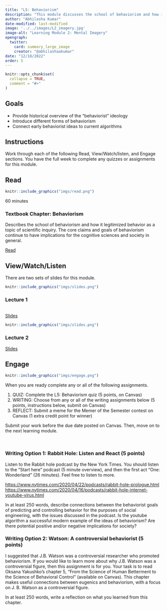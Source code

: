 ```yaml
---
title: "L5: Behaviorism"
description: "This module discusses the school of behaviorism and how it legitimized behavior as a topic of scientific inquiry. The core claims and goals of behaviorism continue to have implications for the cognitive sciences and society in general."
author: "Abhilasha Kumar"
date-modified: last-modified
image: '../../images/L2_imagery.jpg'
image-alt: "Learning Module 2: Mental Imagery"
opengraph:
  twitter:
    card: summary_large_image
    creator: "@abhilashaakumar"
date: "12/18/2022"
order: 5
---
```


```r
knitr::opts_chunk$set(
  collapse = TRUE,
  comment = "#>"
)
```

## Goals

- Provide historical overview of the "behaviorist" ideology
- Introduce different forms of behaviorism
- Connect early behaviorist ideas to current algorithms


## Instructions 

Work through each of the following Read, View/Watch/listen, and Engage sections. You have the full week to complete any quizzes or assignments for this module.

## Read 

:::::{.card .border .border-2 .border-info .mb-3}
:::: {.grid .g-0}
::: {.g-col-3}
:::: {.card-body}

```r
knitr::include_graphics("imgs/read.png")
```

60 minutes

::::
:::

::: {.g-col-9}
:::: {.card-body}

### Textbook Chapter: Behaviorism

Describes the school of behaviorism and how it legitimized behavior as a topic of scientific inquiry. The core claims and goals of behaviorism continue to have implications for the cognitive sciences and society in general.

<a class="btn btn-outline-info" href="https://teaching-cognition.github.io/cognition/textbook/C6_Behaviorism.html" role="button">Read</a>
::::
:::
::::
:::::


## View/Watch/Listen {.mt-5}

There are two sets of slides for this module.

:::::{.card .border .border-2 .border-info .mb-3}
:::: {.grid .g-0}
::: {.g-col-3}
:::: {.card-body}

```r
knitr::include_graphics("imgs/slides.png")
```

::::
:::

::: {.g-col-9}
:::: {.card-body}
### Lecture 1
<br>
<a class="btn btn-outline-info" href="https://teaching-cognition.github.io/cognition/slides/L5_behaviorism_1.pdf" role="button">Slides</a>
::::
:::
::::
:::::

:::::{.card .border .border-2 .border-info .mb-3}
:::: {.grid .g-0}
::: {.g-col-3}
:::: {.card-body}

```r
knitr::include_graphics("imgs/slides.png")
```



::::
:::

::: {.g-col-9}
:::: {.card-body}
### Lecture 2

<a class="btn btn-outline-info" href="https://teaching-cognition.github.io/cognition/slides/L5_behaviorism_2.pdf" role="button">Slides</a>

::::
:::
::::
:::::
## Engage {.mt-5}

:::::{.card .border .border-2 .border-info}
:::: {.grid .g-0}
::: {.g-col-3}
:::: {.card-body}

```r
knitr::include_graphics("imgs/engage.png")
```


::::
:::

::: {.g-col-9}
:::: {.card-body}

When you are ready complete any or all of the following assignments.

1. QUIZ: Complete the L5: Behaviorism quiz (5 points, on Canvas)
2. WRITING: Choose from any or all of the writing assignments below (5 points, instructions below, submit on Canvas)
3. REFLECT: Submit a meme for the Memer of the Semester contest on Canvas (1 extra credit point for winner)


Submit your work before the due date posted on Canvas. Then, move on to the next learning module.
::::
:::
::::
:::::

<br>


### Writing Option 1: Rabbit Hole: Listen and React (5 points)

Listen to the Rabbit hole podcast by the New York Times. You should listen to the "Start here" podcast (5 minute overview), and then the first act "One: Wonderland" (26 minutes). Feel free to listen to more.

<https://www.nytimes.com/2020/04/22/podcasts/rabbit-hole-prologue.html>
<https://www.nytimes.com/2020/04/16/podcasts/rabbit-hole-internet-youtube-virus.html>

In at least 250 words, describe connections between the behaviorist goals of predicting and controlling behavior for the purposes of social engineering, with the issues discussed in the podcast. Is the youtube algorithm a successful modern example of the ideas of behaviorism? Are there potential positive and/or negative implications for society?


### Writing Option 2: Watson: A controversial behaviorist (5 points)

I suggested that J.B. Watson was a controversial researcher who promoted behaviorism. If you would like to learn more about why J.B. Watson was a controversial figure, then this assignment is for you. Your task is to read Oksana Yakushko's chapter 5, "From the Science of Human Betterment to the Science of Behavioral Control" (available on Canvas). This chapter makes useful connections between eugenics and behaviorism, with a focus on J. B. Watson as a controversial figure.


In at least 250 words, write a reflection on what you learned from this chapter. 


